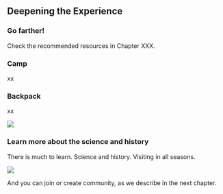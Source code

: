 ## Deepening the Experience

### Go farther!

Check the recommended resources in Chapter XXX.

### Camp 

xx

### Backpack

xx

![](img/kids-leconte.jpeg)

### Learn more about the science and history

There is much to learn. Science and history. Visiting in all seasons.

![](img/maple leaf.jpeg)

And you can join or create community, as we describe in the next chapter.
